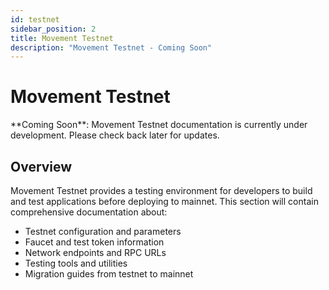 ```yaml
---
id: testnet
sidebar_position: 2
title: Movement Testnet
description: "Movement Testnet - Coming Soon"
---
```



# Movement Testnet

<Callout type="info">
**Coming Soon**: Movement Testnet documentation is currently under development. Please check back later for updates.
</Callout>

## Overview

Movement Testnet provides a testing environment for developers to build and test applications before deploying to mainnet. This section will contain comprehensive documentation about:

- Testnet configuration and parameters
- Faucet and test token information
- Network endpoints and RPC URLs
- Testing tools and utilities
- Migration guides from testnet to mainnet
